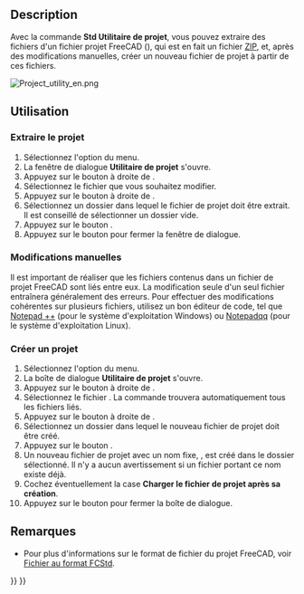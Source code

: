 <languages/>

{{Docnav/fr
|[[Std_ExportDependencyGraph/fr|Exporter le graphe des dépendances]]
|[[Std_DlgParameter/fr|Éditeur de paramètres]]
|[[Std_Tools_Menu/fr|Menu Outils]]
|IconL=
|IconR=Std_DlgParameter.svg
|IconC=Freecad.svg
}}

{{GuiCommand/fr
|Name=Std ProjectUtil
|Name/fr=Std Utilitaire de projet
|MenuLocation=Outils → Utilitaire de projet...
|Workbenches=Tous
}}

==Description==

Avec la commande '''Std Utilitaire de projet''', vous pouvez extraire des fichiers d'un fichier projet FreeCAD ({{FileName|*.FCStd}}), qui est en fait un fichier [https://fr.wikipedia.org/wiki/ZIP_(format_de_fichier) ZIP], et, après des modifications manuelles, créer un nouveau fichier de projet à partir de ces fichiers.

[[Image:Project_utility_en.png]]
{{Caption|La fenêtre de dialogue Utilitaire de projet}}

<span id="Usage"></span>
==Utilisation==

<span id="Extract_project"></span>
=== Extraire le projet ===

# Sélectionnez l'option {{MenuCommand|Outils → [[Image:Std_ProjectUtil.svg|16px]] Utilitaire de projet...}} du menu.
# La fenêtre de dialogue '''Utilitaire de projet''' s'ouvre.
# Appuyez sur le bouton {{Button|...}} à droite de {{MenuCommand|Extraire le projet → Source}}.
# Sélectionnez le fichier {{FileName|*.FCStd}} que vous souhaitez modifier.
# Appuyez sur le bouton {{Button|...}} à droite de {{MenuCommand |Extraire le projet → Destination}}.
# Sélectionnez un dossier dans lequel le fichier de projet doit être extrait. Il est conseillé de sélectionner un dossier vide.
# Appuyez sur le bouton {{Button|Extraire}}.
# Appuyez sur le bouton {{Button|Fermer}} pour fermer la fenêtre de dialogue.

<span id="Manual_edits"></span>
=== Modifications manuelles ===

Il est important de réaliser que les fichiers contenus dans un fichier de projet FreeCAD sont liés entre eux. La modification seule d'un seul fichier entraînera généralement des erreurs. Pour effectuer des modifications cohérentes sur plusieurs fichiers, utilisez un bon éditeur de code, tel que [https://notepad-plus-plus.org/ Notepad ++] (pour le système d'exploitation Windows) ou [https://notepadqq.com/s/ Notepadqq] (pour le système d'exploitation Linux).

<span id="Create_project"></span>
=== Créer un projet ===

# Sélectionnez l'option {{MenuCommand|Outils → [[Image:Std_ProjectUtil.svg|16px]] Utilitaire de projet...}} du menu.
# La boîte de dialogue '''Utilitaire de projet''' s'ouvre.
# Appuyez sur le bouton {{Button|...}} à droite de {{MenuCommand|Créer un projet → Source}}.
# Sélectionnez le fichier {{FileName|Document.xml}}. La commande trouvera automatiquement tous les fichiers liés.
# Appuyez sur le bouton {{Button|...}} à droite de {{MenuCommand|Créer un projet → Destination}}.
# Sélectionnez un dossier dans lequel le nouveau fichier de projet doit être créé.
# Appuyez sur le bouton {{Button|Créer}}.
# Un nouveau fichier de projet avec un nom fixe, {{FileName|project.fcstd}}, est créé dans le dossier sélectionné. Il n'y a aucun avertissement si un fichier portant ce nom existe déjà.
# Cochez éventuellement la case '''Charger le fichier de projet après sa création'''.
# Appuyez sur le bouton {{Button|Fermer}} pour fermer la boîte de dialogue.

<span id="Notes"></span>
==Remarques==

* Pour plus d'informations sur le format de fichier du projet FreeCAD, voir [[File_Format_FCStd/fr|Fichier au format FCStd]].


{{Docnav/fr
|[[Std_ExportDependencyGraph/fr|Exporter le graphe des dépendances]]
|[[Std_DlgParameter/fr|Éditeur de paramètres]]
|[[Std_Tools_Menu/fr|Menu Outils]]
|IconL=
|IconR=Std_DlgParameter.svg
|IconC=Freecad.svg
}}

{{Std_Base_navi{{#translation:}}}}
{{Userdocnavi{{#translation:}}}}